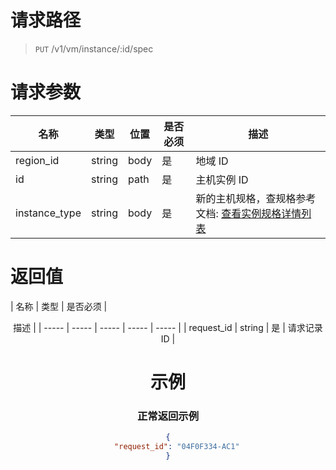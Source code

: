 # 请求路径
> `PUT` /v1/vm/instance/:id/spec

# 请求参数

| 名称 | 类型 | 位置 | 是否必须 | <center>描述 |
| ----- | ----- | ----- | ----- | ----- |
| region_id| string | body | 是 | 地域 ID |
| id | string | path | 是 | 主机实例 ID |
| instance_type | string | body | 是 | 新的主机规格，查规格参考文档: [查看实例规格详情列表](https://developer.qiniu.com/qvm/5594/openapi-ecs-describe-instance-type) |

# 返回值

| 名称 | 类型 | 是否必须 | <center>描述 |
| ----- | ----- | ----- | ----- | ----- |
| request_id | string | 是 | 请求记录 ID |

# 示例
### 正常返回示例
```json
{
    "request_id": "04F0F334-AC1"
}
```